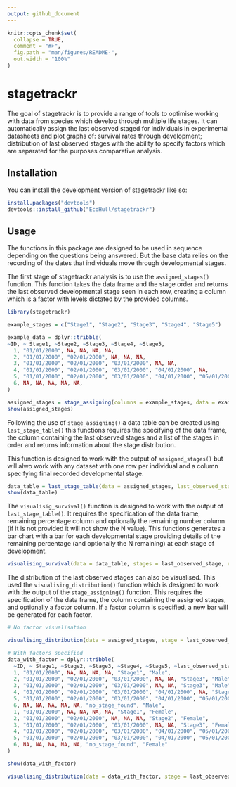 ```yaml
---
output: github_document
---
```


<!-- README.md is generated from README.Rmd. Please edit that file -->

```r
knitr::opts_chunk$set(
  collapse = TRUE,
  comment = "#>",
  fig.path = "man/figures/README-",
  out.width = "100%"
)
```

# stagetrackr

<!-- badges: start -->

<!-- badges: end -->

The goal of stagetrackr is to provide a range of tools to optimise working with data from species which develop through multiple life stages. It can automatically assign the last observed staged for individuals in experimental datasheets and plot graphs of: survival rates through development; distribution of last observed stages with the ability to specify factors which are separated for the purposes comparative analysis.

## Installation

You can install the development version of stagetrackr like so:

``` r
install.packages("devtools")
devtools::install_github("EcoHull/stagetrackr")
```

## Usage

The functions in this package are designed to be used in sequence depending on the questions being answered. But the base data relies on the recording of the dates that individuals move through developmental stages.

The first stage of stagetrackr analysis is to use the `assigned_stages()` function. This function takes the data frame and the stage order and returns the last observed developmental stage seen in each row, creating a column which is a factor with levels dictated by the provided columns.

```r
library(stagetrackr)

example_stages = c("Stage1", "Stage2", "Stage3", "Stage4", "Stage5")

example_data = dplyr::tribble(
~ID, ~ Stage1, ~Stage2, ~Stage3, ~Stage4, ~Stage5,
  1, "01/01/2000", NA, NA, NA, NA,
  2, "01/01/2000", "02/01/2000", NA, NA, NA,
  3, "01/01/2000", "02/01/2000", "03/01/2000", NA, NA,
  4, "01/01/2000", "02/01/2000", "03/01/2000", "04/01/2000", NA,
  5, "01/01/2000", "02/01/2000", "03/01/2000", "04/01/2000", "05/01/2000",
  6, NA, NA, NA, NA, NA,
)

assigned_stages = stage_assigning(columns = example_stages, data = example_data)
show(assigned_stages)
```

Following the use of `stage_assigning()` a data table can be created using `last_stage_table()` this functions requires the specifying of the data frame, the column containing the last observed stages and a list of the stages in order and returns information about the stage distribution.

This function is designed to work with the output of `assigned_stages()` but will alwo work with any dataset with one row per individual and a column specifying final recorded developmental stage.

```r

data_table = last_stage_table(data = assigned_stages, last_observed_stage = "last_observed_stage")
show(data_table)
```

The `visualisig_survival()` function is designed to work with the output of `last_stage_table()`. It requires the specification of the data frame, remaining percentage column and optionally the remaining number column (if it is not provided it will not show the N value). This functions generates a bar chart with a bar for each developmental stage providing details of the remaining percentage (and optionally the N remaining) at each stage of development.

```r

visualising_survival(data = data_table, stages = last_observed_stage, remaining_percentage = remaining_percentage, remaining_number = remaining_n)

```

The distribution of the last observed stages can also be visualised. This used the `visualising_distribution()` function which is designed to work with the output of the `stage_assigning()` function. This requires the specification of the data frame, the column containing the assigned stages, and optionally a factor column. If a factor column is specified, a new bar will be generated for each factor.

```r

# No factor visualisation

visualising_distribution(data = assigned_stages, stage = last_observed_stage)

```

```r

# With factors specified
data_with_factor = dplyr::tribble(
  ~ID, ~ Stage1, ~Stage2, ~Stage3, ~Stage4, ~Stage5, ~last_observed_stage, ~Sex,
  1, "01/01/2000", NA, NA, NA, NA, "Stage1", "Male",
  2, "01/01/2000", "02/01/2000", "03/01/2000", NA, NA, "Stage3", "Male",
  3, "01/01/2000", "02/01/2000", "03/01/2000", NA, NA, "Stage3", "Male",
  4, "01/01/2000", "02/01/2000", "03/01/2000", "04/01/2000", NA, "Stage4", "Male",
  5, "01/01/2000", "02/01/2000", "03/01/2000", "04/01/2000", "05/01/2000", "Stage5", "Male",
  6, NA, NA, NA, NA, NA, "no_stage_found", "Male",
  1, "01/01/2000", NA, NA, NA, NA, "Stage1", "Female",
  2, "01/01/2000", "02/01/2000", NA, NA, NA, "Stage2", "Female",
  3, "01/01/2000", "02/01/2000", "03/01/2000", NA, NA, "Stage3", "Female",
  4, "01/01/2000", "02/01/2000", "03/01/2000", "04/01/2000", "05/01/2000", "Stage5", "Female",
  5, "01/01/2000", "02/01/2000", "03/01/2000", "04/01/2000", "05/01/2000", "Stage5", "Female",
  6, NA, NA, NA, NA, NA, "no_stage_found", "Female"
)

show(data_with_factor)
```

```r
visualising_distribution(data = data_with_factor, stage = last_observed_stage, factor = Sex)

```
